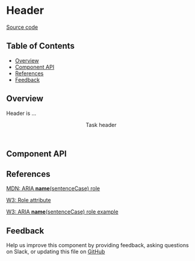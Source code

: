 
# Header

[Source code](https://github.com/leemonade/bubbles/tree/main/packages/components/common/Header)

## Table of Contents

<!-- START doctoc generated TOC please keep comment here to allow auto update -->
<!-- DON'T EDIT THIS SECTION, INSTEAD RE-RUN doctoc TO UPDATE -->

- [Overview](#overview)
- [Component API](#component-api)
- [References](#references)
- [Feedback](#feedback)

## Overview

Header is ...

<ThemeProvider>
  <Header>Task header</Header>
</ThemeProvider>

## Component API

<Preview>
  <Story id="atoms-common-header--playground" />
</Preview>

<Props of={Header} />

## References

[MDN: ARIA **name**(sentenceCase) role](https://developer.mozilla.org/en-US/docs/Web/Accessibility/ARIA/Roles/header_role)

[W3: Role attribute](https://www.w3.org/WAI/PF/HTML/wiki/RoleAttribute)

[W3: ARIA **name**(sentenceCase) role example](https://www.w3.org/TR/2016/WD-wai-aria-practices-1.1-20160317/examples/task-header/header.html)

## Feedback

Help us improve this component by providing feedback, asking questions on Slack, or updating this file on
[GitHub](https://github.com/leemonade/bubbles/edit/main/packages/components/common/Header.mdx)
